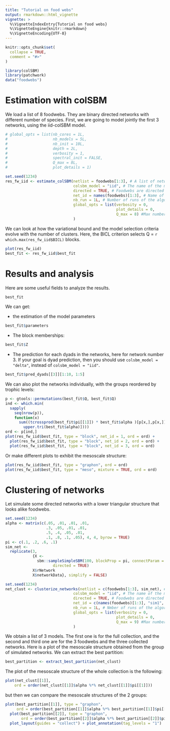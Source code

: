 ```yaml
---
title: "Tutorial on food webs"
output: rmarkdown::html_vignette
vignette: >
  %\VignetteIndexEntry{Tutorial on food webs}
  %\VignetteEngine{knitr::rmarkdown}
  %\VignetteEncoding{UTF-8}
---
```


```r
knitr::opts_chunk$set(
  collapse = TRUE,
  comment = "#>"
)
```

```r
library(colSBM)
library(patchwork)
data("foodwebs")
```

# Estimation with colSBM

We load a list of 8 foodwebs. They are binary directed networks with different 
number of species. First, we are going to model jointly the first $3$ networks,
using the iid-colSBM model.


```r
# global_opts = list(nb_cores = 1L, 
#                    nb_models = 5L, 
#                    nb_init = 10L,
#                    depth = 2L,
#                    verbosity = 1, 
#                    spectral_init = FALSE,
#                    Q_max = 8L, 
#                    plot_details = 1)

set.seed(1234)
res_fw_iid <- estimate_colSBM(netlist = foodwebs[1:3], # A list of networks
                              colsbm_model = "iid", # The name of the model
                              directed = TRUE, # Foodwebs are directed networks
                              net_id = names(foodwebs)[1:3], # Name of the networks
                              nb_run = 1L, # Number of runs of the algorithm
                              global_opts = list(verbosity = 0,
                                                 plot_details = 0,
                                                 Q_max = 8) #Max number of clusters
                              )
```

We can look at how the variational bound and the model selection criteria evolve with the number of clusters.
Here, the BICL criterion selects Q = `r which.max(res_fw_iid$BICL)` blocks.

```r
plot(res_fw_iid)
best_fit <- res_fw_iid$best_fit
```

# Results and analysis

Here are some useful fields to analyze the results.

```r
best_fit
```

We can get:

* the estimation of the model parameters

```r
best_fit$parameters
```

* The block memberships:

```r
best_fit$Z
```


* The prediction for each dyads in the networks, here for network number 3. If 
your goal is dyad prediction, then you should use `colsbm_model = "delta"`, instead of 
`colsbm_model = "iid"`.

```r
best_fit$pred_dyads[[3]][1:10, 1:5]
```

We can also plot the networks individually, with the groups reordered by trophic levels:

```r
p <- gtools::permutations(best_fit$Q, best_fit$Q)
ind <- which.min(
  sapply(
    seq(nrow(p)), 
    function(x) 
      sum((tcrossprod(best_fit$pi[[1]]) * best_fit$alpha )[p[x,],p[x,]][
        upper.tri(best_fit$alpha)])))
ord <- p[ind,]
plot(res_fw_iid$best_fit, type = "block", net_id = 1, ord = ord) + 
  plot(res_fw_iid$best_fit, type = "block", net_id = 2, ord = ord) +
  plot(res_fw_iid$best_fit, type = "block", net_id = 3, ord = ord) 
```

Or make different plots to exhibit the mesoscale structure:

```r
plot(res_fw_iid$best_fit, type = "graphon", ord = ord)
plot(res_fw_iid$best_fit, type = "meso", mixture = TRUE, ord = ord)
```

# Clustering of networks

Let simulate some directed networks with a lower triangular structure that looks 
alike foodwebs.

```r
set.seed(1234)
alpha <- matrix(c(.05, .01, .01, .01,
                  .3, .05, .01, .01,
                  .5, .4, .05, .01,
                  .1, .8, .1, .05), 4, 4, byrow = TRUE)
pi <- c(.1, .2, .6, .1)
sim_net <- 
  replicate(3, 
            {X <- 
              sbm::sampleSimpleSBM(100, blockProp = pi, connectParam = list(mean = alpha), 
                     directed = TRUE)
            X$rNetwork
            X$networkData}, simplify = FALSE)
```


```r
set.seed(1234)
net_clust <- clusterize_networks(netlist = c(foodwebs[1:3], sim_net), # A list of networks
                              colsbm_model = "iid", # The name of the model
                              directed = TRUE, # Foodwebs are directed networks
                              net_id = c(names(foodwebs)[1:3], "sim1", "sim2", "sim3"), # Name of the networks
                              nb_run = 1L, # Nmber of runs of the algorithm
                              global_opts = list(verbosity = 0,
                                                 plot_details = 0,
                                                 Q_max = 9) #Max number of clusters
                              )
```


We obtain a list of 3 models. 
The first one is for the full collection, and the second and third one are for 
the 3 foodwebs and the three collected networks. Here is a plot of the mesoscale structure obtained from the group of simulated networks. We can extract the best partition:

```r
best_partition <- extract_best_partition(net_clust)
```

The plot of the mesoscale structure of the whole collection is the following:

```r
plot(net_clust[[1]],
    ord = order(net_clust[[1]]$alpha %*% net_clust[[1]]$pi[[1]]))
```

but then we can compare the mesoscale structures of the 2 groups:

```r
plot(best_partition[[1]], type = "graphon",
     ord = order(best_partition[[1]]$alpha %*% best_partition[[1]]$pi[[1]]))  + 
  plot(best_partition[[2]], type = "graphon", 
       ord = order(best_partition[[2]]$alpha %*% best_partition[[2]]$pi[[1]])) +
  plot_layout(guides = "collect") + plot_annotation(tag_levels = "1")
```

